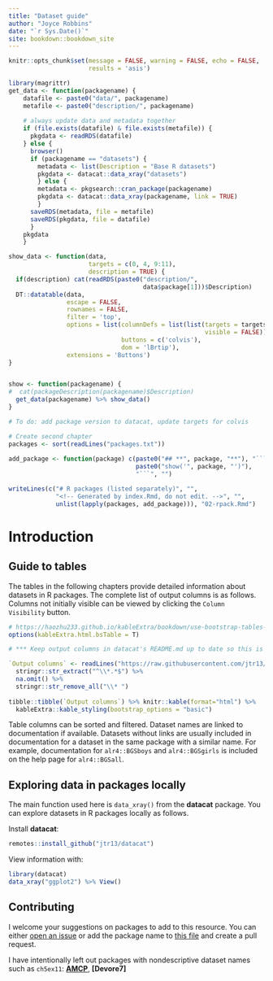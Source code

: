 ```yaml
--- 
title: "Dataset guide"
author: "Joyce Robbins"
date: "`r Sys.Date()`"
site: bookdown::bookdown_site
---
```


```r
knitr::opts_chunk$set(message = FALSE, warning = FALSE, echo = FALSE,
                      results = 'asis')
```

```r
library(magrittr)
get_data <- function(packagename) {
    datafile <- paste0("data/", packagename)
    metafile <- paste0("description/", packagename)
    
    # always update data and metadata together
    if (file.exists(datafile) & file.exists(metafile)) {
      pkgdata <- readRDS(datafile)
    } else {
      browser()
      if (packagename == "datasets") {
        metadata <- list(Description = "Base R datasets")
        pkgdata <- datacat::data_xray("datasets")
        } else {
        metadata <- pkgsearch::cran_package(packagename)
        pkgdata <- datacat::data_xray(packagename, link = TRUE)
        }
      saveRDS(metadata, file = metafile)
      saveRDS(pkgdata, file = datafile)
      }
    pkgdata
    }

show_data <- function(data,
                      targets = c(0, 4, 9:11),
                      description = TRUE) {
  if(description) cat(readRDS(paste0("description/",
                                     data$package[1]))$Description)   
  DT::datatable(data,
                escape = FALSE,
                rownames = FALSE,
                filter = 'top',
                options = list(columnDefs = list(list(targets = targets, 
                                                      visible = FALSE)),
                               buttons = c('colvis'),
                               dom = 'lBrtip'),
                extensions = 'Buttons') 
}


show <- function(packagename) {
#  cat(packageDescription(packagename)$Description)
  get_data(packagename) %>% show_data()
}

# To do: add package version to datacat, update targets for colvis
```

```r
# Create second chapter
packages <- sort(readLines("packages.txt"))
  
add_package <- function(package) c(paste0("## **", package, "**"), "```{r}",
                                   paste0("show('", package, "')"),
                                   "```", "")

writeLines(c("# R packages (listed separately)", "",
             "<!-- Generated by index.Rmd, do not edit. -->", "",
             unlist(lapply(packages, add_package))), "02-rpack.Rmd")
```


# Introduction

## Guide to tables

The tables in the following chapters provide detailed information about datasets in R packages. The complete list of output columns is as follows. Columns not initially visible can be viewed by clicking the `Column Visibility` button.


```r
# https://haozhu233.github.io/kableExtra/bookdown/use-bootstrap-tables-in-gitbooks-epub.html#gitbook
options(kableExtra.html.bsTable = T)

# *** Keep output columns in datacat's README.md up to date so this is accurate! ***

`Output columns` <- readLines("https://raw.githubusercontent.com/jtr13/datacat/master/README.md") %>% 
  stringr::str_extract("^\\*.*$") %>% 
  na.omit() %>% 
  stringr::str_remove_all("\\* ")
  
tibble::tibble(`Output columns`) %>% knitr::kable(format="html") %>% 
  kableExtra::kable_styling(bootstrap_options = "basic")
```

Table columns can be sorted and filtered. Dataset names are linked to documentation if available. Datasets without links are usually included in documentation for a dataset in the same package with a similar name. For example, documentation for `alr4::BGSboys` and `alr4::BGSgirls` is included on the help page for `alr4::BGSall`.


## Exploring data in packages locally

The main function used here is `data_xray()` from the **datacat** package. You can explore datasets in R packages locally as follows.

Install **datacat**:

```r
remotes::install_github("jtr13/datacat")
```

View information with:

```r
library(datacat)
data_xray("ggplot2") %>% View()
```

## Contributing

I welcome your suggestions on packages to add to this resource. You can either [open an issue]() or add the package name to [this file]() and create a pull request.

I have intentionally left out packages with nondescriptive dataset names such as `ch5ex11`: **[AMCP]()**, **[Devore7]**


